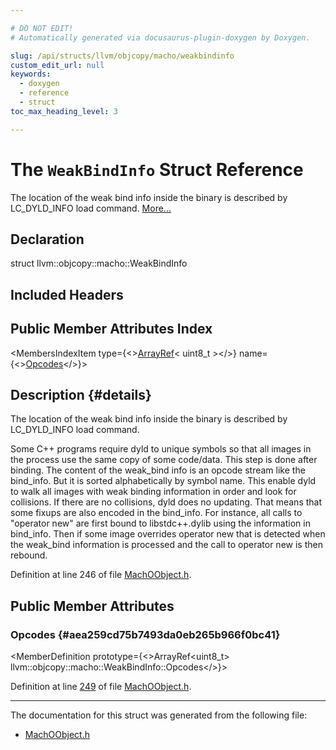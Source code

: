 ```yaml
---

# DO NOT EDIT!
# Automatically generated via docusaurus-plugin-doxygen by Doxygen.

slug: /api/structs/llvm/objcopy/macho/weakbindinfo
custom_edit_url: null
keywords:
  - doxygen
  - reference
  - struct
toc_max_heading_level: 3

---
```





# The `WeakBindInfo` Struct Reference

<DoxygenPage pluginConfig={pluginConfig}>

The location of the weak bind info inside the binary is described by LC&#95;DYLD&#95;INFO load command. <a href="#details">More...</a>

## Declaration

<CodeBlock>struct llvm::objcopy::macho::WeakBindInfo</CodeBlock>

## Included Headers

<IncludesList>
<IncludesListItem
  filePath="ObjCopy/MachO/MachOObject.h"
  permalink="/docs/api/files/lib/lib/objcopy/lib/objcopy/macho/machoobject-h"
  isLocal="true" />
</IncludesList>

## Public Member Attributes Index

<MembersIndex>

<MembersIndexItem
  type={<><a href="/docs/api/classes/llvm/arrayref">ArrayRef</a>&lt; uint8&#95;t &gt;</>}
  name={<><a href="#aea259cd75b7493da0eb265b966f0bc41">Opcodes</a></>}>
</MembersIndexItem>

</MembersIndex>

## Description {#details}

The location of the weak bind info inside the binary is described by LC&#95;DYLD&#95;INFO load command.

Some C++ programs require dyld to unique symbols so that all images in the process use the same copy of some code/data. This step is done after binding. The content of the weak&#95;bind info is an opcode stream like the bind&#95;info. But it is sorted alphabetically by symbol name. This enable dyld to walk all images with weak binding information in order and look for collisions. If there are no collisions, dyld does no updating. That means that some fixups are also encoded in the bind&#95;info. For instance, all calls to &quot;operator new&quot; are first bound to libstdc++.dylib using the information in bind&#95;info. Then if some image overrides operator new that is detected when the weak&#95;bind information is processed and the call to operator new is then rebound.

Definition at line 246 of file <a href="/docs/api/files/lib/lib/objcopy/lib/objcopy/macho/machoobject-h">MachOObject.h</a>.

<SectionDefinition>

## Public Member Attributes

### Opcodes {#aea259cd75b7493da0eb265b966f0bc41}

<MemberDefinition
  prototype={<>ArrayRef&lt;uint8&#95;t&gt; llvm::objcopy::macho::WeakBindInfo::Opcodes</>}>

Definition at line <a href="/docs/api/files/lib/lib/objcopy/lib/objcopy/macho/machoobject-h/#l00249">249</a> of file <a href="/docs/api/files/lib/lib/objcopy/lib/objcopy/macho/machoobject-h">MachOObject.h</a>.
</MemberDefinition>

</SectionDefinition>

<hr/>

The documentation for this struct was generated from the following file:

<ul>
<li><a href="/docs/api/files/lib/lib/objcopy/lib/objcopy/macho/machoobject-h">MachOObject.h</a></li>
</ul>

</DoxygenPage>
